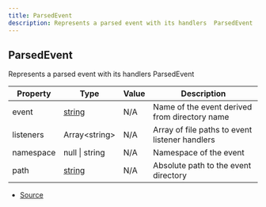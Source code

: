```yaml
---
title: ParsedEvent
description: Represents a parsed event with its handlers  ParsedEvent
---
```


## ParsedEvent

Represents a parsed event with its handlers
 ParsedEvent

| Property | Type | Value | Description |
| ----------- | ----------- | ----------- | ----------- |
| event | [string](https://developer.mozilla.org/en-US/docs/Web/JavaScript/Reference/Global_Objects/String) | N/A | Name of the event derived from directory name |
| listeners | Array\<string> | N/A | Array of file paths to event listener handlers |
| namespace | null \| string | N/A | Namespace of the event |
| path | [string](https://developer.mozilla.org/en-US/docs/Web/JavaScript/Reference/Global_Objects/String) | N/A | Absolute path to the event directory |


- [Source](https://github.com/underctrl-io/commandkit/blob/98b939d6fdf8beaae597b4dc0351a139da52ee8d/packages/commandkit/src/app/router/EventsRouter.ts#L19)